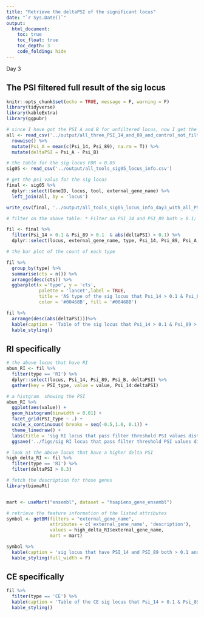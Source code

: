 ```yaml
---
title: "Retrieve the deltaPSI of the significant locus"
date: "`r Sys.Date()`"
output:
  html_document:
    toc: true
    toc_float: true
    toc_depth: 3
    code_folding: hide
---
```


Day 3


## The PSI filtered full result of the sig locus 

```r
knitr::opts_chunk$set(echo = TRUE, message = F, warning = F)
library(tidyverse)
library(kableExtra)
library(ggpubr)
```

```r
# since I have got the PSI A and B for unfiltered locus, now I get the difference between them in sig locus and that is what I want!!!
all <- read_csv('../output/all_three_PSI_14_and_89_and_control_not_filtered.csv')%>%
  rowwise() %>%
  mutate(Psi_A = mean(c(Psi_14, Psi_89), na.rm = T)) %>%
  mutate(deltaPSI = Psi_A - Psi_B)

# the table for the sig locus FDR < 0.05
sig05 <- read_csv('../output/all_tools_sig05_locus_info.csv')

```

```r
# get the psi valus for the sig locus
final <- sig05 %>%
  dplyr::select(GeneID, locus, tool, external_gene_name) %>%
  left_join(all, by = 'locus')

write_csv(final, '../output/all_tools_sig05_locus_info_day3_with_all_PSI_values.csv')
```


```r
# filter on the above table: * Filter on PSI_14 and PSI_89 both > 0.1; Filter on abs(deltaPSI) > 0.1

fil <- final %>%
  filter(Psi_14 > 0.1 & Psi_89 > 0.1  & abs(deltaPSI) > 0.1) %>%
  dplyr::select(locus, external_gene_name, type, Psi_14, Psi_89, Psi_A, Psi_B, deltaPSI, tool)

# the bar plot of the count of each type

fil %>%
  group_by(type) %>%
  summarise(cts = n()) %>%
  arrange(desc(cts)) %>% 
  ggbarplot(x ='type', y = 'cts', 
            palette = 'lancet',label = TRUE,
            title = 'AS type of the sig locus that Psi_14 > 0.1 & Psi_89 > 0.1  & abs(deltaPSI) > 0.1',
            color = '#00468B', fill = '#00468B')
```
```r
fil %>%
  arrange(desc(abs(deltaPSI)))%>%
  kable(caption = 'Table of the sig locus that Psi_14 > 0.1 & Psi_89 > 0.1  & abs(deltaPSI) > 0.1') %>%
  kable_styling()
```

## RI specifically

```r
# the above locus that have RI
abun_RI <- fil %>%
  filter(type == 'RI') %>%
  dplyr::select(locus, Psi_14, Psi_89, Psi_B, deltaPSI) %>%
  gather(key = PSI_type, value = value, Psi_14:deltaPSI)

# a histgram  showing the PSI
abun_RI %>%
  ggplot(aes(value)) +
  geom_histogram(binwidth = 0.01) +
  facet_grid(PSI_type ~ .) +
  scale_x_continuous( breaks = seq(-0.5,1.0, 0.1)) +
  theme_linedraw() +
  labs(title = 'sig RI locus that pass filter threshold PSI values distribution') +
  ggsave('../figs/sig RI locus that pass filter threshold PSI values distribution.jpg', width = 7, height = 7, dpi = 300)
```
```r
# look at the above locus that have a higher delta PSI
high_delta_RI <- fil %>%
  filter(type == 'RI') %>%
  filter(deltaPSI > 0.3) 

# fetch the description for those genes
library(biomaRt)


mart <- useMart("ensembl", dataset = "hsapiens_gene_ensembl")

# retrieve the feature information of the listed attributes
symbol <- getBM(filters = "external_gene_name",
                attributes = c('external_gene_name', 'description'),
                values = high_delta_RI$external_gene_name, 
                mart = mart)

symbol %>%
  kable(caption = 'sig locus that have PSI_14 and PSI_89 both > 0.1 and are RI type and deltaPSI > 0.3') %>%
  kable_styling(full_width = F)
```

## CE specifically

```r
fil %>%
  filter(type == 'CE') %>%
  kable(caption = 'Table of the CE sig locus that Psi_14 > 0.1 & Psi_89 > 0.1  & abs(deltaPSI) > 0.1') %>%
  kable_styling()
```




